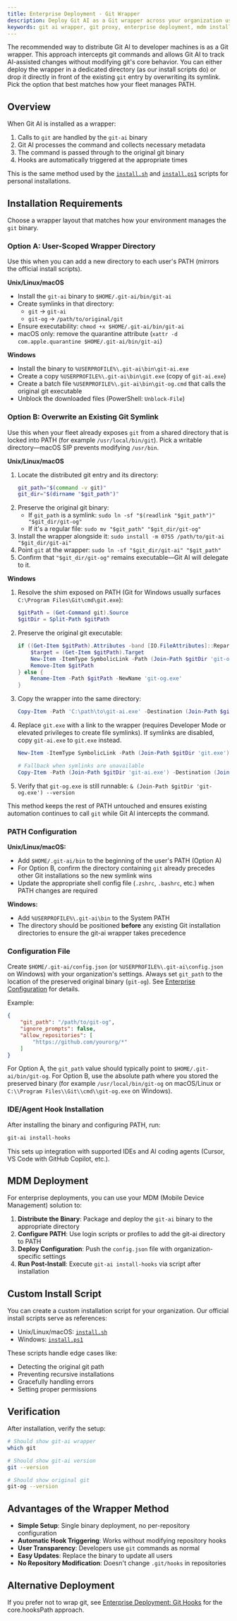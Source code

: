 ```yaml
---
title: Enterprise Deployment - Git Wrapper
description: Deploy Git AI as a Git wrapper across your organization using MDM or custom install scripts. Recommended enterprise deployment method for tracking AI code at scale.
keywords: git ai wrapper, git proxy, enterprise deployment, mdm installation, git ai rollout, install script
---
```


The recommended way to distribute Git AI to developer machines is as a Git wrapper. This approach intercepts git commands and allows Git AI to track AI-assisted changes without modifying git's core behavior. You can either deploy the wrapper in a dedicated directory (as our install scripts do) or drop it directly in front of the existing `git` entry by overwriting its symlink. Pick the option that best matches how your fleet manages PATH.

## Overview

When Git AI is installed as a wrapper:
1. Calls to `git` are handled by the `git-ai` binary
2. Git AI processes the command and collects necessary metadata
3. The command is passed through to the original git binary
4. Hooks are automatically triggered at the appropriate times

This is the same method used by the [`install.sh`](https://github.com/acunniffe/git-ai/blob/main/install.sh) and [`install.ps1`](https://github.com/acunniffe/git-ai/blob/main/install.ps1) scripts for personal installations.

## Installation Requirements

Choose a wrapper layout that matches how your environment manages the `git` binary.

### Option A: User-Scoped Wrapper Directory

Use this when you can add a new directory to each user's PATH (mirrors the official install scripts).

**Unix/Linux/macOS**
- Install the `git-ai` binary to `$HOME/.git-ai/bin/git-ai`
- Create symlinks in that directory:
  - `git` → `git-ai`
  - `git-og` → `/path/to/original/git`
- Ensure executability: `chmod +x $HOME/.git-ai/bin/git-ai`
- macOS only: remove the quarantine attribute (`xattr -d com.apple.quarantine $HOME/.git-ai/bin/git-ai`)

**Windows**
- Install the binary to `%USERPROFILE%\.git-ai\bin\git-ai.exe`
- Create a copy `%USERPROFILE%\.git-ai\bin\git.exe` (copy of `git-ai.exe`)
- Create a batch file `%USERPROFILE%\.git-ai\bin\git-og.cmd` that calls the original git executable
- Unblock the downloaded files (PowerShell: `Unblock-File`)

### Option B: Overwrite an Existing Git Symlink

Use this when your fleet already exposes `git` from a shared directory that is locked into PATH (for example `/usr/local/bin/git`). Pick a writable directory—macOS SIP prevents modifying `/usr/bin`.

**Unix/Linux/macOS**

1. Locate the distributed git entry and its directory:
   ```bash
   git_path="$(command -v git)"
   git_dir="$(dirname "$git_path")"
   ```
2. Preserve the original git binary:
   - If `git_path` is a symlink: `sudo ln -sf "$(readlink "$git_path")" "$git_dir/git-og"`
   - If it's a regular file: `sudo mv "$git_path" "$git_dir/git-og"`
3. Install the wrapper alongside it: `sudo install -m 0755 /path/to/git-ai "$git_dir/git-ai"`
4. Point `git` at the wrapper: `sudo ln -sf "$git_dir/git-ai" "$git_path"`
5. Confirm that `"$git_dir/git-og"` remains executable—Git AI will delegate to it.

**Windows**

1. Resolve the shim exposed on PATH (Git for Windows usually surfaces `C:\Program Files\Git\cmd\git.exe`):
   ```powershell
   $gitPath = (Get-Command git).Source
   $gitDir = Split-Path $gitPath
   ```
2. Preserve the original git executable:
   ```powershell
   if ((Get-Item $gitPath).Attributes -band [IO.FileAttributes]::ReparsePoint) {
       $target = (Get-Item $gitPath).Target
       New-Item -ItemType SymbolicLink -Path (Join-Path $gitDir 'git-og.exe') -Target $target | Out-Null
       Remove-Item $gitPath
   } else {
       Rename-Item -Path $gitPath -NewName 'git-og.exe'
   }
   ```
3. Copy the wrapper into the same directory:
   ```powershell
   Copy-Item -Path 'C:\path\to\git-ai.exe' -Destination (Join-Path $gitDir 'git-ai.exe')
   ```
4. Replace `git.exe` with a link to the wrapper (requires Developer Mode or elevated privileges to create file symlinks). If symlinks are disabled, copy `git-ai.exe` to `git.exe` instead.
   ```powershell
   New-Item -ItemType SymbolicLink -Path (Join-Path $gitDir 'git.exe') -Target (Join-Path $gitDir 'git-ai.exe')
   ```
   ```powershell
   # Fallback when symlinks are unavailable
   Copy-Item -Path (Join-Path $gitDir 'git-ai.exe') -Destination (Join-Path $gitDir 'git.exe')
   ```
5. Verify that `git-og.exe` is still runnable: `& (Join-Path $gitDir 'git-og.exe') --version`

This method keeps the rest of PATH untouched and ensures existing automation continues to call `git` while Git AI intercepts the command.

### PATH Configuration

**Unix/Linux/macOS:**
- Add `$HOME/.git-ai/bin` to the beginning of the user's PATH (Option A)
- For Option B, confirm the directory containing `git` already precedes other Git installations so the new symlink wins
- Update the appropriate shell config file (`.zshrc`, `.bashrc`, etc.) when PATH changes are required

**Windows:**
- Add `%USERPROFILE%\.git-ai\bin` to the System PATH
- The directory should be positioned **before** any existing Git installation directories to ensure the git-ai wrapper takes precedence

### Configuration File

Create `$HOME/.git-ai/config.json` (or `%USERPROFILE%\.git-ai\config.json` on Windows) with your organization's settings. Always set `git_path` to the location of the preserved original binary (`git-og`). See [Enterprise Configuration](/enterprise-configuration) for details.

Example:
```json
{
    "git_path": "/path/to/git-og",
    "ignore_prompts": false,
    "allow_repositories": [
        "https://github.com/yourorg/*"
    ]
}
```

For Option A, the `git_path` value should typically point to `$HOME/.git-ai/bin/git-og`. For Option B, use the absolute path where you stored the preserved binary (for example `/usr/local/bin/git-og` on macOS/Linux or `C:\\Program Files\\Git\\cmd\\git-og.exe` on Windows).

### IDE/Agent Hook Installation

After installing the binary and configuring PATH, run:

```bash
git-ai install-hooks
```

This sets up integration with supported IDEs and AI coding agents (Cursor, VS Code with GitHub Copilot, etc.).

## MDM Deployment

For enterprise deployments, you can use your MDM (Mobile Device Management) solution to:

1. **Distribute the Binary**: Package and deploy the `git-ai` binary to the appropriate directory
2. **Configure PATH**: Use login scripts or profiles to add the git-ai directory to PATH
3. **Deploy Configuration**: Push the `config.json` file with organization-specific settings
4. **Run Post-Install**: Execute `git-ai install-hooks` via script after installation

## Custom Install Script

You can create a custom installation script for your organization. Our official install scripts serve as references:
- Unix/Linux/macOS: [`install.sh`](https://github.com/acunniffe/git-ai/blob/main/install.sh)
- Windows: [`install.ps1`](https://github.com/acunniffe/git-ai/blob/main/install.ps1)

These scripts handle edge cases like:
- Detecting the original git path
- Preventing recursive installations
- Gracefully handling errors
- Setting proper permissions

## Verification

After installation, verify the setup:

```bash
# Should show git-ai wrapper
which git

# Should show git-ai version
git --version

# Should show original git
git-og --version
```

## Advantages of the Wrapper Method

- **Simple Setup**: Single binary deployment, no per-repository configuration
- **Automatic Hook Triggering**: Works without modifying repository hooks
- **User Transparency**: Developers use `git` commands as normal
- **Easy Updates**: Replace the binary to update all users
- **No Repository Modification**: Doesn't change `.git/hooks` in repositories

## Alternative Deployment

If you prefer not to wrap git, see [Enterprise Deployment: Git Hooks](/enterprise-deployment-hooks) for the core.hooksPath approach.
